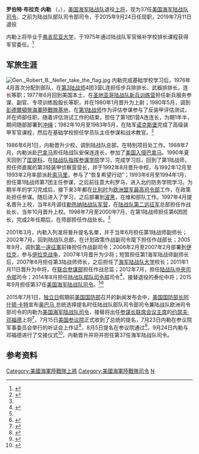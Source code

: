 
{{Infobox military person
|name         = 罗伯特·内勒
|image        = Neller 2015 2.jpg
|birth_date   = {{birth date and age|1953|2|9}}
|birth_place  = {{USA}}[[路易斯安那州|路易斯安那州]]{{link-en|波爾克營|Camp Polk}}
|death_date   =
|death_place  =
|allegiance   = {{USA}}
|branch       = {{flag|United States Marine Corps|size=25px}}
|serviceyears = 1975至2019
|rank         = [[File:US_Marine_10_shoulderboard.svg|45px]] [[上将_(美国)|上将]]
|commands     = [[美国海军陆战队司令|美国海军陆战队司令]]<br/>[[陆战队部队司令部|陆战队部队司令部]]
|awards       = [[国防部杰出服役勋章|国防部杰出服役勋章]]<br>[[功绩勋章|功绩勋章]]<br>[[铜星勋章|铜星勋章]]
}}
'''罗伯特·布拉克·内勒''' （{{lang-en|Robert Blake Neller }}，{{bd|1953年|2月9日||CatIdx=Robert B. Neller}}），[[美国海军陆战队|美国海军陆战队]]退役[[上将_(美国)|上将]]，现为37任[[美国海军陆战队司令|美国海军陆战队司令]]，之前为陆战队部队司令部司令，于2015年9月24日任现职，2019年7月11日退役

内勒上将毕业于[[弗吉尼亚大学|弗吉尼亚大学]]，于1975年通过陆战队军官候补学校排长课程获得军官委任。<ref name="usmc">{{cite web | title = Lieutenant General Robert B. Neller, Commander | publisher = Marine Corps | url = http://www.marforcom.marines.mil/Leaders/tabid/1800/Article/509670/lieutenant-general-robert-b-neller.aspx | accessdate = 1 July 2015}}</ref>

==军旅生涯==
[[File:Gen._Robert_B._Neller_take_the_flag.jpg|thumb]]
内勒完成基础学校学习后，1976年4月首次分配到部队，在[[美國第3海军陆战师|第3陆战师]]4团3营L连担任步兵排排长、武器排排长，连长等职；1977年6月回到美国本土，在[[圣地亚哥陆战队新兵训练营|圣地亚哥陆战队新兵训练营]]担任新兵服务参谋、副官、专项训练股股长等职，并在1980年1月晋升为上尉；1980年5月，调到[[彭德爾頓營海軍陸戰隊基地|彭德爾頓營海軍陸戰隊基地]]，在[[第1海军陆战师|第1陆战师]]作为评估参谋参与了反装甲评估测试，并在师部任职，随着评估测试工作的结束，担任了第1团1营A连连长，为期1年半，期间随部部署到[[冲绳|冲绳]]；1982年10月至1983年5月，在陆军[[诺克斯堡|诺克斯堡]]完成了高级装甲军官课程，然后在基础学校担任学员队主任参谋和战术教官。<ref name="tmdamgbio">{{cite web | title = Lieutenant General Robert B. Neller, Commander | publisher = Marine Corps | url = http://www.marforcom.marines.mil/Leaders/tabid/1800/Article/509670/lieutenant-general-robert-b-neller.aspx | accessdate = 1 July 2015}}</ref>

1986年6月1日，内勒晋升少校，调到陆战队总部，在特别项目处工作。1988年7月，内勒派赴[[巴拿马|巴拿马]]担任陆战队安保连连长，参加了[[美国入侵巴拿马|美国入侵巴拿马]]。1990年夏天回到了[[匡提科|匡提科]]，在[[陆战队指挥参谋学院|陆战队指挥参谋学院]]学习，完成学习后，回到了第1陆战师，担任师直属的第3轻装甲侦察营营长，并于1992年8月晋升中校，与1992年12月至1993年2月率部派赴[[索马里|索马里]]，参与了“恢复希望行动”；1993年6月至1994年1月，担任第1陆战师第7团主任参谋，之后前往意大利罗马，进入北约防务学院学习。为期半年的学习完成后，接下来3年都在[[比利时|比利时]]为[[欧洲盟军最高司令部|欧洲盟军最高司令部]]工作，在政策处担任参谋。随后进入了{{Link-en|美國聯合部隊參謀學院|Joint Forces Staff College|美軍參謀學院（後稱聯合部隊參謀學院）}}学习，之后部署到[[波黑|波黑]]，在维和部队工作。1997年4月提名晋升上校，当年8月调往[[勒热纳陆战队军营|勒热纳陆战队军营]]，在[[陆战队第二远征军|陆战队第二远征军]]总部担任作战处长，当年10月晋升上校。1998年7月至2000年7月，在第1陆战师担任第6团团长，完成2年任期后，在师部担任作战处长。<ref name="tmdamgbio"/>

2001年3月，内勒入列准将晉升提名名單，并于当年6月担任第1陆战师副师长；2002年7月，回到陆战队总部，在计划政策作战副司令麾下担任作战部长；2005年9月，调到[[美國第一海軍陸戰遠征軍|第一遠征軍]]前锋担任作战副司令；2006年2月至2007年2月部署到[[伊拉克|伊拉克]]，参与[[伊拉克战争|伊拉克战争]]，2007年1月晋升为少将；短暂担任第1海军陆战师副师长后，2007年6月担任第3陆战师师长，之后担任了[[海军陆战队大学|海军陆战队大学]]校长；2011年1月11日晋升为中将，在[[联合参谋部|联合参谋部]]担任作战总监；2012年7月，担任[[陆战队中央司令部|陆战队中央司令部]]司令；2014年8月担任[[陆战队部队司令部|陆战队部队司令部]]司令<ref name="divds1">{{cite web | title = Lt. Gen. Neller visits MK Air Base| publisher = divds | url = https://www.dvidshub.net/image/1495919/lt-gen-neller-visits-mk-air-base#.Vj28y7PvNF4}}</ref>，接替退役的泰伦中将；2015年9月担任第37任[[美国海军陆战队司令|美国海军陆战队司令]]。<ref name="tmdamgbio"/><ref name="jslgbio">{{cite web| title = Lieutenant General Robert B. Neller Director for Operations, J-3, Joint Staff| publisher = usmc| url = http://armedservices.house.gov/index.cfm/files/serve?File_id=0f441934-e51d-4447-95db-912436b91df4| deadurl = yes| archiveurl = https://web.archive.org/web/20141206151923/http://armedservices.house.gov/index.cfm/files/serve?File_id=0F441934-E51D-4447-95DB-912436B91DF4| archivedate = 2014-12-06}}</ref>

2015年7月1日，[[独立日|独立日]]假期前[[美国国防部|美国国防部]]召开的新闻发布会中，[[美国国防部长|美国国防部长]][[阿什顿·卡特|阿什顿·卡特]]宣布[[贝拉克·奥巴马|奥巴马
]]总统选择提名时任陆战队部队司令部司令兼陆战队欧洲司令部司令的内勒为[[美国海军陆战队司令|美国海军陆战队司令]]，接替将出任[[参谋长联席会议主席|参谋长联席会议主席]]的[[约瑟夫·邓福德|约瑟夫·邓福德]]上将<ref>{{cite web | title = Carter: Troops will be Hard at Work Worldwide July 4th| publisher = dod | url = http://archive.defense.gov/news/newsarticle.aspx?id=129198}}</ref>，7月15日[[美国参议院|美国参议院]]正式收到了总统的提名，7月23日内勒在参议院军事委员会举行的听证会上作证<ref>{{cite web| title = VIDEOS: Highlights from USMC commandant nominee Lt. Gen. Robert B. Neller’s Senate Armed Services Committee testimony| publisher = nationalsecurityzone| url = http://nationalsecurityzone.medill.northwestern.edu/onthebeat/videos-highlights-from-usmc-commandant-nominee-lt-gen-robert-b-nellers-senate-armed-services-committee-testimony/}}{{dead link|date=2018年4月 |bot=InternetArchiveBot |fix-attempted=yes }}</ref>，8月5日提名在参议院通过<ref>{{cite web | title = PN663 — Lt. Gen. Robert B. Neller — Marine Corps| publisher = Congress | url = https://www.congress.gov/nomination/114th-congress/663}}</ref>，9月24日内勒与邓福德进行了交接仪式<ref>{{cite web | title = Neller Assumes Command of Marine Corps From Dunford| publisher = dod | url = http://www.defense.gov/News-Article-View/Article/620428/neller-assumes-command-of-marine-corps-from-dunford?source=GovDelivery}}</ref>，内勒晋升并将并担任第37任海军陆战队司令。

==参考资料==
{{DEFAULTSORT:Neller, Robert}}
[[Category:美國海軍陸戰隊上將|Category:美國海軍陸戰隊上將]]
[[Category:美國海軍陸戰隊司令|Category:美國海軍陸戰隊司令]]
[[Category:維吉尼亞大學校友|N]]